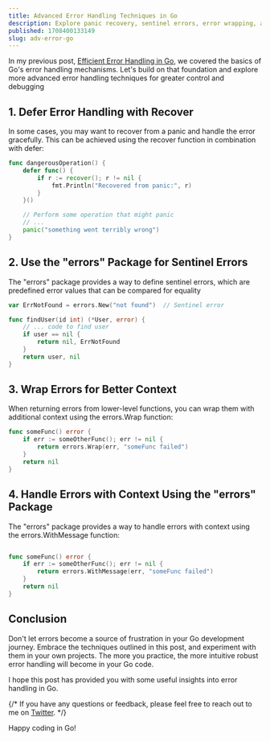 ```yaml
---
title: Advanced Error Handling Techniques in Go
description: Explore panic recovery, sentinel errors, error wrapping, and error handling with added context for robust Go applications.
published: 1708400133149
slug: adv-error-go
---
```


<ThemedImage filename="gocat.png" width={300} height={300} />


In my previous post, [Efficient Error Handling in Go](/blog/error-go), we covered the basics of Go's error handling mechanisms. Let's build on that foundation and explore more advanced error handling techniques for greater control and debugging

## 1. Defer Error Handling with Recover

In some cases, you may want to recover from a panic and handle the error gracefully. This can be achieved using the recover function in combination with defer:

```go
func dangerousOperation() {
    defer func() {
        if r := recover(); r != nil {
            fmt.Println("Recovered from panic:", r)
        }
    }()

    // Perform some operation that might panic
    // ...
    panic("something went terribly wrong")
}
```

## 2. Use the "errors" Package for Sentinel Errors

The "errors" package provides a way to define sentinel errors, which are predefined error values that can be compared for equality

```go
var ErrNotFound = errors.New("not found")  // Sentinel error

func findUser(id int) (*User, error) {
    // ... code to find user
    if user == nil {
        return nil, ErrNotFound
    }
    return user, nil
}
``` 

## 3. Wrap Errors for Better Context

When returning errors from lower-level functions, you can wrap them with additional context using the errors.Wrap function:

```go
func someFunc() error {
    if err := someOtherFunc(); err != nil {
        return errors.Wrap(err, "someFunc failed")
    }
    return nil
}
```

## 4. Handle Errors with Context Using the "errors" Package

The "errors" package provides a way to handle errors with context using the errors.WithMessage function:

```go

func someFunc() error {
    if err := someOtherFunc(); err != nil {
        return errors.WithMessage(err, "someFunc failed")
    }
    return nil
}
```

## Conclusion

Don&apos;t let errors become a source of frustration in your Go development journey. Embrace the techniques outlined in this post, and experiment with them in your own projects. The more you practice, the more intuitive robust error handling will become in your Go code.

I hope this post has provided you with some useful insights into error handling in Go. 

{/* If you have any questions or feedback, please feel free to reach out to me on [Twitter](https://twitter.com/codewitty_).  */}

Happy coding in Go! 
 
<ThemedImage filename="gopher.gif" width={200} height={200} />